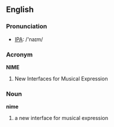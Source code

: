 ==English==
===Pronunciation===
*[[IPA]]: /'naɪm/

===Acronym===
'''NIME'''
#New Interfaces for Musical Expression
===Noun===
'''nime'''
# a new interface for musical expression